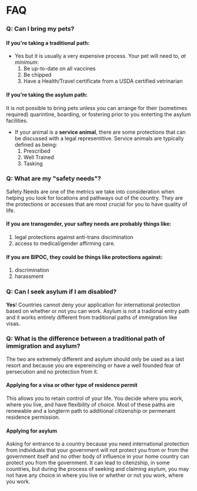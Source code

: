 # FAQ

### Q: Can I bring my pets?

#### If you're taking a **traditional** path:

- Yes but it is usually a very expensive process. Your pet will need to, *at minimum*:
  1. Be up-to-date on all vaccines
  2. Be chipped
  3. Have a Health/Travel certificate from a USDA certified vetrinarian

#### If you're taking the **asylum** path: 

It is not possible to bring pets unless you can arrange for their (sometimes required) quarintine, boarding, or fostering prior to you enterting the asylum facilities. 

- If your animal is a **service animal**, there are some protections that can be discussed with a legal representitive. Service animals are typically defined as being:
  1. Prescribed
  2. Well Trained
  3. Tasking


### Q: What are my "safety needs"?

Safety Needs are one of the metrics we take into consideration when helping you look for locations and pathways out of the country. They are the protections or accesses that are most crucial for you to have quality of life.

#### If you are **transgender**, your saftey needs are probably things like:

1. legal protections against anti-trans discimination
2. access to medical/gender affirming care.

#### If you are **BIPOC**, they could be things like protections against: 

1. discrimination
2. harassment


### Q: Can I seek asylum if I am disabled?

**Yes**! Countries cannot deny your application for international protection based on whether or not you can work. Asylum is not a tradional entry path and it works entirely different from traditional paths of immigration like visas. 

### Q: What is the difference between a traditional path of immigration and asylum?

The two are extremely different and asylum should only be used as a last resort and because you are expereincing or have a well founded fear of persecution and no protection from it. 

#### Applying for a **visa** or other type of residence permit

This allows you to retain control of your life. You decide where you work, where you live, and have flexibility of choice. Most of these paths are renewable and a longterm path to additional citizenship or permenant residence permission.

#### Applying for **asylum**

Asking for entrance to a country because you need international protection from individuals that your government will not protect you from or from the government itself and no other body of influence in your home country can protect you from the government. It can lead to citenzship, in some countries, but during the process of seeking and claiming asylum, you may not have any choice in where you live or whether or not you work, where you work. 